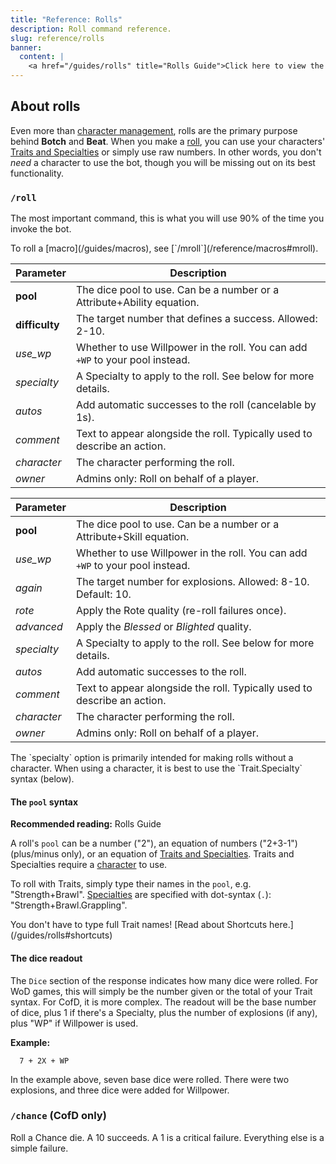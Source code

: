 ```yaml
---
title: "Reference: Rolls"
description: Roll command reference.
slug: reference/rolls
banner:
  content: |
    <a href="/guides/rolls" title="Rolls Guide">Click here to view the rolls guide.</a>
---
```



<RefBoilerplate command="roll" botsDiffer={true} />

## About rolls

Even more than [character management](/guides/character-creation), rolls are the primary purpose behind **Botch** and **Beat**. When you make a [roll](/guide/rolls), you can use your characters' [Traits and Specialties](/guides/traits) or simply use raw numbers. In other words, you don't *need* a character to use the bot, though you will be missing out on its best functionality.

### `/roll`

The most important command, this is what you will use 90% of the time you invoke the bot.

<Aside type="tip">
  To roll a [macro](/guides/macros), see [`/mroll`](/reference/macros#mroll).
</Aside>

<Tabs syncKey="bot">
  <TabItem label="Botch (WoD)">

  | Parameter      | Description                                                                   |
  |----------------|-------------------------------------------------------------------------------|
  | **pool**       | The dice pool to use. Can be a number or a Attribute+Ability equation.        |
  | **difficulty** | The target number that defines a success. Allowed: 2-10.                      |
  | *use_wp*       | Whether to use Willpower in the roll. You can add `+WP` to your pool instead. |
  | *specialty*    | A Specialty to apply to the roll. See below for more details.                 |
  | *autos*        | Add automatic successes to the roll (cancelable by 1s).                       |
  | *comment*      | Text to appear alongside the roll. Typically used to describe an action.      |
  | *character*    | The character performing the roll.                                            |
  | *owner*        | Admins only: Roll on behalf of a player.                                      |

  </TabItem>
  <TabItem label="Beat (CofD)">

  | Parameter   | Description                                                                   |
  |-------------|-------------------------------------------------------------------------------|
  | **pool**    | The dice pool to use. Can be a number or a Attribute+Skill equation.          |
  | *use_wp*    | Whether to use Willpower in the roll. You can add `+WP` to your pool instead. |
  | *again*     | The target number for explosions. Allowed: 8-10. Default: 10.                 |
  | *rote*      | Apply the Rote quality (re-roll failures once).                               |
  | *advanced*  | Apply the *Blessed* or *Blighted* quality.                                    |
  | *specialty* | A Specialty to apply to the roll. See below for more details.                 |
  | *autos*     | Add automatic successes to the roll.                                          |
  | *comment*   | Text to appear alongside the roll. Typically used to describe an action.      |
  | *character* | The character performing the roll.                                            |
  | *owner*     | Admins only: Roll on behalf of a player.                                      |

  </TabItem>
</Tabs>

<Aside>
  The `specialty` option is primarily intended for making rolls without a character. When using a character, it is best to use the `Trait.Specialty` syntax (below).
</Aside>

#### The `pool` syntax

**Recommended reading:** <LinkButton href="/guides/rolls">Rolls Guide</LinkButton>

A roll's `pool` can be a number ("2"), an equation of numbers ("2+3-1") (plus/minus only), or an equation of [Traits and Specialties](/guides/traits). Traits and Specialties require a [character](/guides/character-creation) to use.

To roll with Traits, simply type their names in the `pool`, e.g. "Strength+Brawl". [Specialties](/reference/specialties) are specified with dot-syntax (`.`): "Strength+Brawl.Grappling".

<Aside type="tip">
  You don't have to type full Trait names! [Read about Shortcuts here.](/guides/rolls#shortcuts)
</Aside>

#### The dice readout

The `Dice` section of the response indicates how many dice were rolled. For WoD games, this will simply be the number given or the total of your Trait syntax. For CofD, it is more complex. The readout will be the base number of dice, plus 1 if there's a Specialty, plus the number of explosions (if any), plus "WP" if Willpower is used.

**Example:**

```
  7 + 2X + WP
```

In the example above, seven base dice were rolled. There were two explosions, and three dice were added for Willpower.

### `/chance` (CofD only)

Roll a Chance die. A 10 succeeds. A 1 is a critical failure. Everything else is a simple failure.
